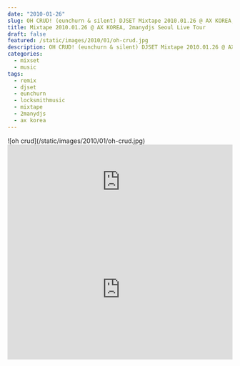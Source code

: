 ```yaml
---
date: "2010-01-26"
slug: OH CRUD! (eunchurn & silent) DJSET Mixtape 2010.01.26 @ AX KOREA, 2manydjs Seoul Live Tour
title: Mixtape 2010.01.26 @ AX KOREA, 2manydjs Seoul Live Tour
draft: false
featured: /static/images/2010/01/oh-crud.jpg
description: OH CRUD! (eunchurn & silent) DJSET Mixtape 2010.01.26 @ AX KOREA, 2manydjs Seoul Live Tour
categories:
  - mixset
  - music
tags:
  - remix
  - djset
  - eunchurn
  - locksmithmusic
  - mixtape
  - 2manydjs
  - ax korea
---
```


<div className="container flex justify-center">![oh crud](/static/images/2010/01/oh-crud.jpg)</div>

<iframe
  width="100%"
  height="166"
  scrolling="no"
  frameBorder="no"
  allow="autoplay"
  src="https://w.soundcloud.com/player/?url=https%3A//api.soundcloud.com/tracks/1744071&color=%23ff5500&auto_play=false&hide_related=true&show_comments=true&show_user=true&show_reposts=false&show_teaser=false"
></iframe>

<div className="aspect-ratio container flex justify-center">
  <iframe
    width="100%"
    height="315"
    src="https://www.youtube.com/embed/el0KS7DRxp0?si=FWc1pWEZTxZTnJuK"
    title="YouTube video player"
    frameBorder="0"
    allow="accelerometer; autoplay; clipboard-write; encrypted-media; gyroscope; picture-in-picture; web-share"
    allowFullscreen
  ></iframe>
</div>
